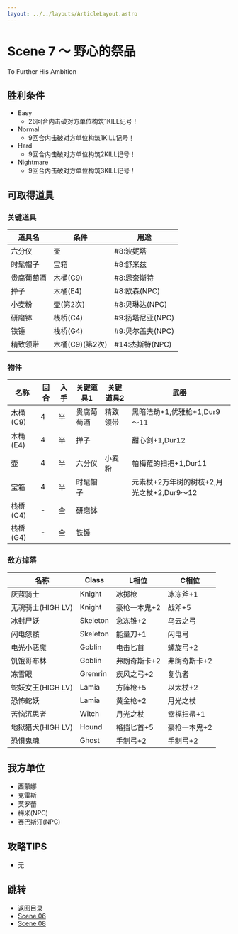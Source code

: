 ```yaml
---
layout: ../../layouts/ArticleLayout.astro
---
```

# Scene 7 ～ 野心的祭品

To Further His Ambition

## 胜利条件 

- Easy
  - 26回合内击破对方单位构筑1KILL记号！
- Normal
  - 9回合内击破对方单位构筑1KILL记号！
- Hard
  - 9回合内击破对方单位构筑2KILL记号！
- Nightmare
  - 9回合内击破对方单位构筑3KILL记号！

## 可取得道具 

### 关键道具

|道具名|条件|用途|
|---|---|---|
|六分仪|壶|#8:波妮塔|
|时髦帽子|宝箱|#8:舒米兹|
|贵腐葡萄酒|木桶(C9)|#8:恩奈斯特|
|掸子|木桶(E4)|#8:欧森(NPC)|
|小麦粉|壶(第2次)|#8:贝琳达(NPC)|
|研磨钵|栈桥(C4)|#9:扬塔尼亚(NPC)|
|铁锤|栈桥(G4)|#9:贝尔盖夫(NPC)|
|精致领带|木桶(C9)(第2次)|#14:杰斯特(NPC)|

### 物件

|名称|回合|入手|关键道具1|关键道具2|武器|
|---|---|---|---|---|---|
|木桶(C9)|4|半|贵腐葡萄酒|精致领带|黑暗浩劫+1,优雅枪+1,Dur9～11|
|木桶(E4)|4|半|掸子||甜心剑+1,Dur12|
|壶|4|半|六分仪|小麦粉|帕梅菈的扫把+1,Dur11|
|宝箱|4|半|时髦帽子||元素杖+2万年树的树枝+2,月光之杖+2,Dur9～12|
|栈桥(C4)|-|全|研磨钵|||
|栈桥(G4)|-|全|铁锤|||

### 敌方掉落

|名称|Class|L相位|C相位|
|---|---|---|---|
|灰蓝骑士|Knight|冰掷枪|冰冻斧+1|
|无魂骑士(HIGH LV)|Knight|豪枪一本鬼+2|战斧+5|
|冰封尸妖|Skeleton|急冻锥+2|乌云之弓|
|闪电怨骸|Skeleton|能量刀+1|闪电弓|
|电光小恶魔|Goblin|电击匕首|螺旋弓+2|
|饥饿哥布林|Goblin|弗朗奇斯卡+2|弗朗奇斯卡+2|
|冻雪眼|Gremrin|疾风之弓+2|复仇者|
|蛇妖女王(HIGH LV)|Lamia|方阵枪+5|以太杖+2|
|恐怖蛇妖|Lamia|黄金枪+2|月光之杖|
|苦恼沉思者|Witch|月光之杖|幸福扫帚+1|
|地狱猎犬(HIGH LV)|Hound|格挡匕首+5|豪枪一本鬼+2|
|恐惧鬼魂|Ghost|手制弓+2|手制弓+2|

## 我方单位 

- 西蒙娜
- 克雷斯
- 芙罗蕾
- 梅米(NPC)
- 赛巴斯汀(NPC)

## 攻略TIPS 

- 无

## 跳转

- [返回目录](../mellia)
- [Scene 06](./2-06)
- [Scene 08](./2-08)